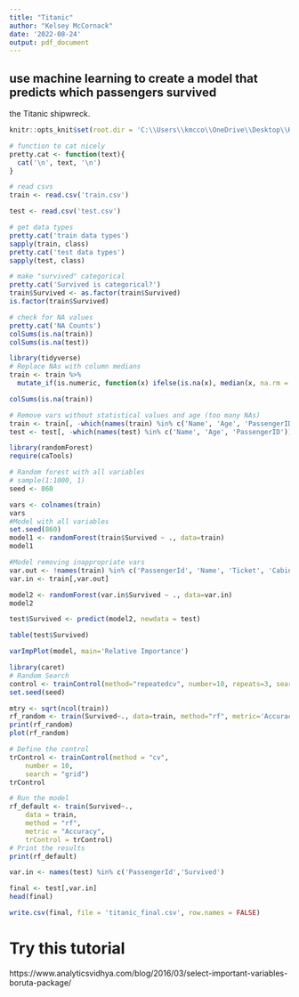---
title: "Titanic"
author: "Kelsey McCornack"
date: '2022-08-24'
output: pdf_document
---
## use machine learning to create a model that predicts which passengers survived
the Titanic shipwreck.

```{r, setup, inclue = FALSE}
knitr::opts_knit$set(root.dir = 'C:\\Users\\kmcco\\OneDrive\\Desktop\\Kaggle competitions\\titanic')
```

```{r}
# function to cat nicely
pretty.cat <- function(text){
  cat('\n', text, '\n')
}
```


```{r}
# read csvs
train <- read.csv('train.csv')

test <- read.csv('test.csv')

```

```{r}
# get data types
pretty.cat('train data types')
sapply(train, class)
pretty.cat('test data types')
sapply(test, class)

# make "survived" categorical
pretty.cat('Survived is categorical?')
train$Survived <- as.factor(train$Survived)
is.factor(train$Survived)

# check for NA values
pretty.cat('NA Counts')
colSums(is.na(train))
colSums(is.na(test))

```
```{r}
library(tidyverse)
# Replace NAs with column medians
train <- train %>% 
  mutate_if(is.numeric, function(x) ifelse(is.na(x), median(x, na.rm = T), x))

colSums(is.na(train))

```

```{r, include = FALSE}
# Remove vars without statistical values and age (too many NAs)
train <- train[, -which(names(train) %in% c('Name', 'Age', 'PassengerID'))]
test <- test[, -which(names(test) %in% c('Name', 'Age', 'PassengerID'))]

```


```{r, warning=FALSE}
library(randomForest)
require(caTools)
```

```{r}
# Random forest with all variables
# sample(1:1000, 1)
seed <- 860

vars <- colnames(train)
vars
#Model with all variables
set.seed(860)
model1 <- randomForest(train$Survived ~ ., data=train)
model1

#Model removing inappropriate vars
var.out <- !names(train) %in% c('PassengerId', 'Name', 'Ticket', 'Cabin')
var.in <- train[,var.out]

model2 <- randomForest(var.in$Survived ~ ., data=var.in)
model2
```

```{r}
test$Survived <- predict(model2, newdata = test)

table(test$Survived)

varImpPlot(model, main='Relative Importance')

```

```{r}
library(caret)
# Random Search
control <- trainControl(method="repeatedcv", number=10, repeats=3, search="random")
set.seed(seed)

mtry <- sqrt(ncol(train))
rf_random <- train(Survived~., data=train, method="rf", metric='Accuracy', tuneLength=15, trControl=control)
print(rf_random)
plot(rf_random)
```
```{r}
# Define the control
trControl <- trainControl(method = "cv",
    number = 10,
    search = "grid")
trControl

# Run the model
rf_default <- train(Survived~.,
    data = train,
    method = "rf",
    metric = "Accuracy",
    trControl = trControl)
# Print the results
print(rf_default)
```




```{r}
var.in <- names(test) %in% c('PassengerId','Survived')

final <- test[,var.in]
head(final)
```


```{r}
write.csv(final, file = 'titanic_final.csv', row.names = FALSE)
```


# Try this tutorial
https://www.analyticsvidhya.com/blog/2016/03/select-important-variables-boruta-package/





